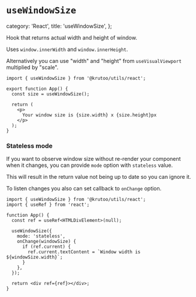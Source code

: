 # `useWindowSize`

  category: 'React',
  title: 'useWindowSize',
};

Hook that returns actual width and height of window.

Uses `window.innerWidth` and `window.innerHeight`.

Alternatively you can use "width" and "height" from `useVisualViewport` multiplied by "scale".

```tsx
import { useWindowSize } from '@krutoo/utils/react';

export function App() {
  const size = useWindowSize();

  return (
    <p>
      Your window size is {size.width} x {size.height}px
    </p>
  );
}
```

### Stateless mode

If you want to observe window size without re-render your component when it changes,
you can provide `mode` option with `stateless` value.

This will result in the return value not being up to date so you can ignore it.

To listen changes you also can set callback to `onChange` option.

```tsx
import { useWindowSize } from '@krutoo/utils/react';
import { useRef } from 'react';

function App() {
  const ref = useRef<HTMLDivElement>(null);

  useWindowSize({
    mode: 'stateless',
    onChange(windowSize) {
      if (ref.current) {
        ref.current.textContent = `Window width is ${windowSize.width}`;
      }
    },
  });

  return <div ref={ref}></div>;
}
```
